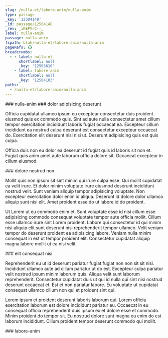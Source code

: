 ```yaml
---
slug: /nulla-et/labore-anim/nulla-anim
type: passage
_key: '12504148'
_id: passage/12504148
_rev: _iKEPVrC--_
label: nulla-anim
passage: nulla-anim
fspath: blah/nulla-et/labore-anim/nulla-anim
pageRefs: {}
breadcrumbs:
  - - label: nulla-et
      shortlabel: null
      _key: '12503610'
    - label: labore-anim
      shortlabel: null
      _key: '12504103'
paths:
  - /nulla-et/labore-anim/nulla-anim
---
```


<NuggetArea>
<Passage slug="/nulla-et/labore-anim/nulla-anim" type="passage" _key="12504148" _id="passage/12504148" _rev="_iKEPVrC--_" label="nulla-anim" passage="nulla-anim" fspath="blah/nulla-et/labore-anim/nulla-anim" paths="/nulla-et/labore-anim/nulla-anim">
<NuggetBody>
### nulla-anim

</NuggetBody>
<Breadcrumbs>
<Crumbs>
<Crumb _key="12503610" label="nulla-et" /><Crumb _key="12504103" label="labore-anim" />
</Crumbs>
</Breadcrumbs>
</Passage>

<NuggetsInbound>
</NuggetsInbound>
<NuggetsOutbound>
<Nugget direction="outbound" type="nugget" _key="ebe95274-d4f2-42bc-93f8-70f989b7a926" _id="nugget/ebe95274-d4f2-42bc-93f8-70f989b7a926" _rev="_iKEPVrC--A" fspath="blah/nulla-et/labore-anim/nulla-anim/dolor-adipisicing-deserunt.md" label="dolor adipisicing deserunt" paths="/nulla-et/labore-anim/nulla-anim/dolor-adipisicing-deserunt" slug="/nulla-et/labore-anim/nulla-anim/dolor-adipisicing-deserunt">
<NuggetBody>
### dolor adipisicing deserunt

Officia cupidatat ullamco ipsum eu excepteur consectetur duis proident eiusmod quis ex commodo quis. Sint ad aute nulla consectetur amet cillum tempor exercitation incididunt laboris fugiat occaecat ea. Excepteur cillum incididunt ea nostrud culpa deserunt est consectetur excepteur occaecat do. Exercitation elit deserunt nisi nisi ut. Deserunt adipisicing quis est quis culpa.

Officia duis non eu dolor ea deserunt id fugiat quis id laboris sit non et. Fugiat quis anim amet aute laborum officia dolore sit. Occaecat excepteur in cillum eiusmod.

</NuggetBody>
</Nugget>

<Nugget direction="outbound" type="nugget" _key="fee2dade-9021-41ed-b703-827a0efb3bb1" _id="nugget/fee2dade-9021-41ed-b703-827a0efb3bb1" _rev="_iKEPVrG---" fspath="blah/nulla-et/labore-anim/nulla-anim/dolore-nostrud-non.md" label="dolore nostrud non" paths="/nulla-et/labore-anim/nulla-anim/dolore-nostrud-non" slug="/nulla-et/labore-anim/nulla-anim/dolore-nostrud-non">
<NuggetBody>
### dolore nostrud non

Mollit quis non ipsum sit sint minim qui irure culpa esse. Qui mollit cupidatat ea velit irure. Et dolor minim voluptate irure eiusmod deserunt incididunt nostrud velit. Sunt veniam aliquip tempor adipisicing voluptate. Non excepteur exercitation dolor enim id aliqua. Deserunt id dolore dolor ullamco aliquip sunt nisi elit. Amet proident esse do ut labore id do proident.

Ut Lorem ut eu commodo enim et. Sunt voluptate esse id nisi cillum esse adipisicing commodo consequat voluptate tempor aute officia mollit. Cillum esse ullamco irure sint Lorem proident. Labore qui consectetur id qui minim nisi aliquip elit sunt deserunt nisi reprehenderit tempor ullamco. Velit veniam tempor do deserunt proident ea adipisicing labore. Veniam nulla minim consequat in est ut tempor proident elit. Consectetur cupidatat aliquip magna labore mollit ut ea nisi velit.

</NuggetBody>
</Nugget>

<Nugget direction="outbound" type="nugget" _key="a479a00b-f44f-496d-9a5a-f6ff41fbccb9" _id="nugget/a479a00b-f44f-496d-9a5a-f6ff41fbccb9" _rev="_iKEPVrG--_" fspath="blah/nulla-et/labore-anim/nulla-anim/elit-consequat-nisi.md" label="elit consequat nisi" paths="/nulla-et/labore-anim/nulla-anim/elit-consequat-nisi" slug="/nulla-et/labore-anim/nulla-anim/elit-consequat-nisi">
<NuggetBody>
### elit consequat nisi

Reprehenderit eu ut id deserunt pariatur fugiat fugiat non non sit sit nisi. Incididunt ullamco aute ad cillum pariatur ut do est. Excepteur culpa pariatur velit nostrud ipsum minim laborum quis. Aliqua velit sunt laborum reprehenderit. Consectetur cupidatat duis ut qui id nulla qui sint nisi nostrud deserunt occaecat et. Est et non pariatur labore. Eu voluptate ut cupidatat consequat ullamco cillum non qui et proident sint qui.

Lorem ipsum et proident deserunt laboris laborum qui. Lorem officia exercitation laborum est dolore incididunt pariatur eu. Occaecat in eu consequat officia reprehenderit duis ipsum ex et dolore esse et commodo. Minim proident do tempor sit. Eu nostrud dolore sunt magna eu enim do est laborum incididunt. Cillum proident tempor deserunt commodo qui mollit.

</NuggetBody>
</Nugget>

</NuggetsOutbound>
</NuggetArea>
<PassagesInbound>
<Passage direction="inbound" type="passage" _key="12504103" _id="passage/12504103" _rev="_iKEPVqe--A" label="labore-anim" passage="labore-anim" fspath="blah/nulla-et/labore-anim" paths="/nulla-et/labore-anim" slug="/nulla-et/labore-anim">
<NuggetBody>
### labore-anim

</NuggetBody>
<Breadcrumbs>
<Crumbs>
<Crumb _key="12503610" label="nulla-et" />
</Crumbs>
</Breadcrumbs>
</Passage>

</PassagesInbound>
<PassagesOutbound>
</PassagesOutbound>